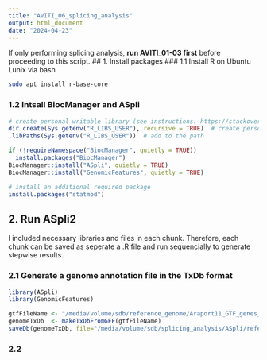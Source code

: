 ```yaml
---
title: "AVITI_06_splicing_analysis"
output: html_document
date: "2024-04-23"
---
```


If only performing splicing analysis, **run AVITI_01-03 first** before proceeding to this script.
## 1. Install packages
### 1.1 Install R on Ubuntu Lunix via bash
```bash
sudo apt install r-base-core
```

### 1.2 Intsall BiocManager and ASpli
```r
# create personal writable library (see instructions: https://stackoverflow.com/questions/32540919/library-is-not-writable)
dir.create(Sys.getenv("R_LIBS_USER"), recursive = TRUE)  # create personal library
.libPaths(Sys.getenv("R_LIBS_USER"))  # add to the path

if (!requireNamespace("BiocManager", quietly = TRUE))
  install.packages("BiocManager")
BiocManager::install("ASpli", quietly = TRUE)
BiocManager::install("GenomicFeatures", quietly = TRUE)

# install an additional required package 
install.packages("statmod")
```

## 2. Run ASpli2
I included necessary libraries and files in each chunk. Therefore, each chunk can be saved as seperate a .R file and run sequencially to generate stepwise results.

### 2.1 Generate a genome annotation file in the TxDb format
```r
library(ASpli)
library(GenomicFeatures)

gtfFileName <- "/media/volume/sdb/reference_genome/Araport11_GTF_genes_transposons.current.gtf"
genomeTxDb  <- makeTxDbFromGFF(gtfFileName)
saveDb(genomeTxDb, file="/media/volume/sdb/splicing_analysis/ASpli/reference/Araport11_GTF_genes_transposons.sqlite")
```

### 2.2
